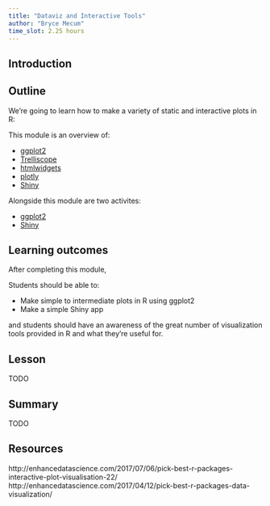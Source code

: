 ```yaml
---
title: "Dataviz and Interactive Tools"
author: "Bryce Mecum"
time_slot: 2.25 hours
---
```


## Introduction

## Outline

We're going to learn how to make a variety of static and interactive plots in R:

This module is an overview of:
  
- [ggplot2](http://ggplot2.tidyverse.org/)
- [Trelliscope](http://deltarho.org/)
- [htmlwidgets](http://www.htmlwidgets.org/)
- [plotly](https://plot.ly/r/)
- [Shiny](http://shiny.rstudio.com/)

Alongside this module are two activites: 

- [ggplot2](./module-1-ggplot2.Rmd)
- [Shiny](./module-2-shiny.Rmd)

## Learning outcomes

After completing this module, 

Students should be able to:

- Make simple to intermediate plots in R using ggplot2
- Make a simple Shiny app

and students should have an awareness of the great number of visualization tools provided in R and what they're useful for.

## Lesson

TODO

## Summary

TODO

## Resources

http://enhancedatascience.com/2017/07/06/pick-best-r-packages-interactive-plot-visualisation-22/
http://enhancedatascience.com/2017/04/12/pick-best-r-packages-data-visualization/